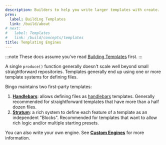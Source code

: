 ```yaml
---
description: Builders to help you write larger templates with create.
prev:
  label: Building Templates
  link: /build/about
# next:
#   label: Templates
#   link: /build/concepts/templates
title: Templating Engines
---
```


:::note
These docs assume you've read [Building Templates](/build/about) first.
:::

A single `produce()` function generally doesn't scale well beyond small straightforward repositories.
Templates generally end up using one or more template systems for defining files.

Bingo maintains two first-party templates:

1. **[Handlebars](/engines/handlebars/about)**: allows defining files as [handlebars](https://handlebarsjs.com) templates.
   Generally recommended for straightforward templates that have more than a half dozen files.
2. **[Stratum](/engines/stratum/about)**: a rich system to define each feature of a template as an independent "Blocks".
   Recommended for templates that want to allow rich logic and/or multiple starting presets.

You can also write your own engine.
See **[Custom Engines](/engines/custom)** for more information.
